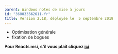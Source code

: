 ```yaml
---
parent: Windows notes de mise à jours
id: "360033562611-fr"
title: Version 2.18, déployée le  5 septembre 2019
---
```

*   Optimisation générale
*   fixation de bogues

**Pour Reacts msi, s'il vous plaît cliquez [ici](https://reacts.com/install/reacts.msi)**
